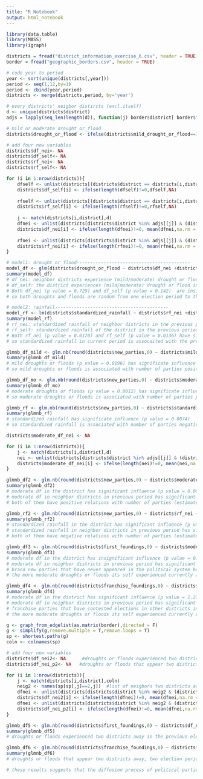 ---
title: "R Notebook"
output: html_notebook
---

```{r package and dataset}
library(data.table)
library(MASS)
library(igraph)

districts = fread("district_information_exercise_6.csv", header = TRUE)
border = fread("geographic_borders.csv", header = TRUE)

# code year to period
year <- sort(unique(districts[,year]))
period <- seq(1,12,by=1)
period <- cbind(year,period)
districts <- merge(districts,period, by='year')

# every districts' neigbor distircts (excl.itself)
d <- unique(districts$district)
adjs = lapply(seq_len(length(d)), function(j) border$district[ border$focal_district == d[j]])
```


```{r Q1 model of drought_or_flood & standardized rainfall}
# mild or moderate drought_or_flood
districts$drought_or_flood <- ifelse(districts$mild_drought_or_flood==1 | districts$moderate_drought_or_flood ==1,1,0)

# add four new variables
districts$df_nei<- NA
districts$df_self<- NA
districts$rf_nei<- NA
districts$rf_self<- NA

for (i in 1:nrow(districts)){
    dfself <- unlist(districts[(districts$district == districts[i,district]) & (districts$period == districts[i,period]-1),37])
    districts$df_self[i] <- ifelse(length(dfself)!=0,dfself,NA)
    
    rfself <- unlist(districts[(districts$district == districts[i,district]) & (districts$period == districts[i,period]-1),29]) 
    districts$rf_self[i] <- ifelse(length(rfself)!=0,rfself,NA)
    
    j <- match(districts[i,district],d)
    dfnei <- unlist(districts[districts$district %in% adjs[[j]] & (districts$period == districts[i,period]-1),37])
    districts$df_nei[i] <- ifelse(length(dfnei)!=0, mean(dfnei,na.rm = T),NA)
    
    rfnei <- unlist(districts[districts$district %in% adjs[[j]] & (districts$period == districts[i,period]-1),29])
    districts$rf_nei[i] <- ifelse(length(rfnei)!=0, mean(rfnei,na.rm = T),NA)    
}    

# model1: drought_or_flood------------------------------------------
model_df <- glm(districts$drought_or_flood ~ districts$df_nei +districts$df_self,family=binomial(link='logit'),districts, na.action = na.exclude)
summary(model_df)
# df_nei: neighbor districts experience (mild/moderate) drought or flood in the previous period
# df_self: the district experiences (mild/moderate) drought or flood in the previous period
# Both df_nei (p value = 0.729) and df_self (p value = 0.142)  are insignificate,
# so both droughts and floods are random from one election period to the next.

# model2: rainfall------------------------------------------
model_rf <- lm(districts$standardized_rainfall ~ districts$rf_nei +districts$rf_self,districts, na.action = na.exclude)
summary(model_rf)
# rf_nei: standardized rainfall of neighbor districts in the previous period
# rf_self: standardized rainfall of the district in the previous period
# Both rf_nei (p value = 0.0170) and rf_self (p value = 0.0136) have significant influence,
# so standardized rainfall in current period is assocaited with the previous period in both self and neighbor districts. rf_nei has negative relation with standardized rainfall in current period, while rf_self has positive relation.

```



```{r Q2 glm.nb model_number of parties}
glmnb_df_mild <- glm.nb(round(districts$new_parties,0) ~ districts$mild_drought_or_flood + factor(districts$district) ,districts, na.action = na.exclude)
summary(glmnb_df_mild)
# mild droughts or floods (p value = 0.0196) has significate influence
# so mild droughts or floods is associated with number of parties positively (estimate >0)

glmnb_df_mo <- glm.nb(round(districts$new_parties,0) ~ districts$moderate_drought_or_flood + factor(districts$district) ,districts, na.action = na.exclude)
summary(glmnb_df_mo)
# moderate droughts or floods (p value = 0.0012) has significate influence,
# so moderate droughts or floods is associated with number of parties positively (estimate >0)

glmnb_rf <- glm.nb(round(districts$new_parties,0) ~ districts$standardized_rainfall + factor(districts$district) ,districts, na.action = na.exclude)
summary(glmnb_rf)
# standardized rainfall has significate influence (p value = 0.0074)
# so standardized rainfall is associated with number of parties negatively (estimate <0)
```



```{r Q3 add neighbor value in the previous period}
districts$moderate_df_nei <- NA

for (i in 1:nrow(districts)){
    j <- match(districts[i,district],d)
    nei <- unlist(districts[districts$district %in% adjs[[j]] & (districts$period == districts[i,period]-1),35])  # value of neighbors in previous period
    districts$moderate_df_nei[i] <- ifelse(length(nei)!=0, mean(nei,na.rm = T),NA)
}    

glmnb_df2 <- glm.nb(round(districts$new_parties,0) ~ districts$moderate_df_nei + districts$moderate_drought_or_flood + factor(districts$district),districts, na.action = na.exclude)
summary(glmnb_df2)
# moderate df in the district has significant influence (p value = 0.0004)
# moderate df in neighbor districts in previous period has significant influence (p value = 0.048)
# both of them have positive relations with number of parties (estimate >0)

glmnb_rf2 <- glm.nb(round(districts$new_parties,0) ~ districts$rf_nei + districts$standardized_rainfall + factor(districts$district),districts, na.action = na.exclude)
summary(glmnb_rf2)
# standardized rainfall in the district has significant influence (p value = 0.00112)
# standardized rainfall in neighbor districts in previous period has significant influence (p value = 0.000175)
# both of them have negative relations with number of parties (estimate <0)
```



```{r Q4}
glmnb_df3 <- glm.nb(round(districts$first_foundings,0) ~ districts$moderate_df_nei + districts$moderate_drought_or_flood + factor(districts$district),districts, na.action = na.exclude)
summary(glmnb_df3)
# moderate df in the district has insignificant influence (p value = 0.3244)
# moderate df in neighbor districts in previous period has significant influence (p value = 2.35e-07)
# brand new parties that have never appeared in the political system before (first_foundings) tend to get formed as a result of its neighbors experiencing droughts or floods in the previous period, but the relation is negative (estimate <0)
# the more moderate droughts or floods its self experienced currently and its neigbors experienced previously, the less founding parties.

glmnb_df4 <- glm.nb(round(districts$franchise_foundings,0) ~ districts$moderate_df_nei + districts$moderate_drought_or_flood + factor(districts$district),districts, na.action = na.exclude)
summary(glmnb_df4)
# moderate df in the district has significant influence (p value = 1.27e-10)
# moderate df in neighbor districts in previous period has significant influence (p value < 2e-16)
# franchise parties that have contested elections in other districts in previous election periods (franchise_foundings) tend to get formed as a result of a district experiencing droughts or floods, and its neighbors experiencing droughts or floods in the previous period, and the relation is positive (estimate >0). 
# the more moderate droughts or floods its self experienced currently and its neigbors experienced previously, the more franchise parties.
```


```{r Extra Question}
g <- graph_from_edgelist(as.matrix(border),directed = F)
g <- simplify(g,remove.multiple = T,remove.loops = T)
sp <- shortest.paths(g)
coln <- colnames(sp)

# add four new variables
districts$df_nei2<- NA      #droughts or floods experienced two districts away in the previous election period
districts$df_nei_p2<- NA   #droughts or floods that appear two districts away, two election periods ago

for (i in 1:nrow(districts)){
    j <- match(districts[i,district],coln)
    neig2 <- names(sp[sp[,j]==2,j])  #list of neigbors two districts away
    dfnei <- unlist(districts[districts$district %in% neig2 & (districts$period == districts[i,period]-1),37])
    districts$df_nei2[i] <- ifelse(length(dfnei)!=0, mean(dfnei,na.rm = T),NA)
    dfnei <- unlist(districts[districts$district %in% neig2 & (districts$period == districts[i,period]-2),37])
    districts$df_nei_p2[i] <- ifelse(length(dfnei)!=0, mean(dfnei,na.rm = T),NA)   
}  

glmnb_df5 <- glm.nb(round(districts$first_foundings,0) ~ districts$df_nei2 + factor(districts$district),districts, na.action = na.exclude)
summary(glmnb_df5)
# droughts or floods experienced two districts away in the previous election period has significant and negative influence (p value = 1.42e-14)

glmnb_df6 <- glm.nb(round(districts$franchise_foundings,0) ~ districts$df_nei_p2 + factor(districts$district),districts, na.action = na.exclude)
summary(glmnb_df6)
# droughts or floods that appear two districts away, two election periods ago has insignificant influence (p value = 0.5266)

# these results suggests that the diffusion process of political parties can influence two districts away and only be significant within one election periods ago.
```












